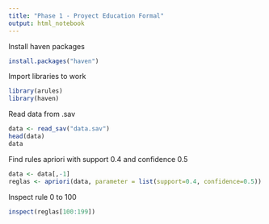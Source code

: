 ```yaml
---
title: "Phase 1 - Proyect Education Formal"
output: html_notebook
---
```


Install haven packages

```r
install.packages("haven")
```
Import libraries to work

```r
library(arules)
library(haven)
```


Read data from .sav

```r
data <- read_sav("data.sav")
head(data)
data
```

Find rules apriori with support 0.4 and confidence 0.5

```r
data <- data[,-1]
reglas <- apriori(data, parameter = list(support=0.4, confidence=0.5))
```

Inspect rule 0 to 100

```r
inspect(reglas[100:199])
```

